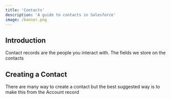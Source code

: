 ```yaml
---
title: 'Contacts'
description: 'A guide to contacts in Salesforce'
image: /banner.png
---
```


## Introduction
Contact records are the people you interact with. 
The fields we store on the contacts 

## Creating a Contact
There are many way to create a contact but the best suggested way is to make this from the Account record 
